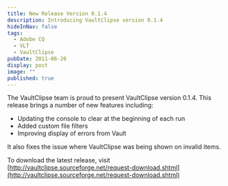 ```yaml
---
title: New Release Version 0.1.4
description: Introducing VaultClipse version 0.1.4
hideInNav: false
tags:
  - Adobe CQ
  - VLT
  - VaultClipse
pubDate: 2011-06-20
display: post
image: ""
published: true
---
```


The VaultClipse team is proud to present VaultClipse version 0.1.4\. This release brings a number of new features including:

* Updating the console to clear at the beginning of each run
* Added custom file filters
* Improving display of errors from Vault

It also fixes the issue where VaultClipse was being shown on invalid items.

To download the latest release, visit [http://vaultclipse.sourceforge.net/request-download.shtml](http://vaultclipse.sourceforge.net/request-download.shtml)
